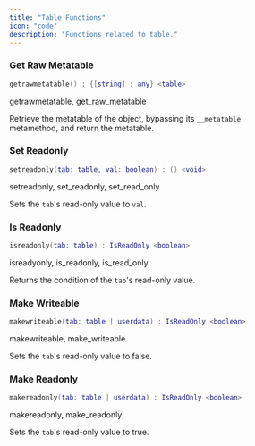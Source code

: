 ```yaml
---
title: "Table Functions"
icon: "code"
description: "Functions related to table."
---
```


### Get Raw Metatable

```lua
getrawmetatable() : {[string] : any} <table>
```

<Info>
  getrawmetatable, get_raw_metatable
</Info>

Retrieve the metatable of the object, bypassing its `__metatable` metamethod, and return the metatable.

### Set Readonly

```lua
setreadonly(tab: table, val: boolean) : () <void>
```

<Info>
  setreadonly, set_readonly, set_read_only
</Info>

Sets the `tab`'s read-only value to `val`.

### Is Readonly

```lua
isreadonly(tab: table) : IsReadOnly <boolean>
```

<Info>
  isreadyonly, is_readonly, is_read_only
</Info>

Returns the condition of the `tab`'s read-only value.

### Make Writeable

```lua
makewriteable(tab: table | userdata) : IsReadOnly <boolean>
```

<Info>
  makewriteable, make_writeable
</Info>

Sets the `tab`'s read-only value to false.

### Make Readonly

```lua
makereadonly(tab: table | userdata) : IsReadOnly <boolean>
```

<Info>
  makereadonly, make_readonly
</Info>

Sets the `tab`'s read-only value to true.